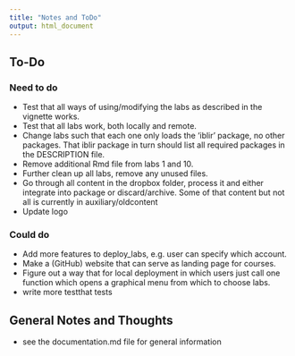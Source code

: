 ```yaml
---
title: "Notes and ToDo"
output: html_document
---
```


## To-Do

### Need to do

* Test that all ways of using/modifying the labs as described in the vignette works.
* Test that all labs work, both locally and remote.
* Change labs such that each one only loads the 'iblir' package, no other packages. That iblir package in turn should list all required packages in the DESCRIPTION file.
* Remove additional Rmd file from labs 1 and 10.
* Further clean up all labs, remove any unused files. 
* Go through all content in the dropbox folder, process it and either integrate into package or discard/archive. Some of that content but not all is currently in auxiliary/oldcontent
* Update logo


### Could do

* Add more features to deploy_labs, e.g. user can specify which account.
* Make a (GitHub) website that can serve as landing page for courses.
* Figure out a way that for local deployment in which users just call one function which opens a graphical menu from which to choose labs.
* write more testthat tests


## General Notes and Thoughts

* see the documentation.md file for general information



